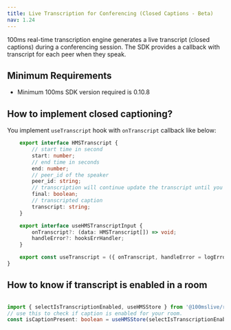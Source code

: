 ```yaml
---
title: Live Transcription for Conferencing (Closed Captions - Beta)
nav: 1.24
---
```


100ms real-time transcription engine generates a live transcript (closed captions) during a conferencing session. 
The SDK provides a callback with transcript for each peer when they speak.

## Minimum Requirements

-   Minimum 100ms SDK version required is 0.10.8

## How to implement closed captioning?

You implement `useTranscript` hook with `onTranscript` callback like below:

```ts
    export interface HMSTranscript {
        // start time in second
        start: number;
        // end time in seconds
        end: number;
        // peer_id of the speaker
        peer_id: string;
        // transcription will continue update the transcript until you receive final keyword
        final: boolean;
        // transcripted caption
        transcript: string;
    }

    export interface useHMSTranscriptInput {
        onTranscript?: (data: HMSTranscript[]) => void;
        handleError?: hooksErrHandler;
    }

    export const useTranscript = ({ onTranscript, handleError = logErrorHandler }: useHMSTranscriptInput);
}
```

## How to know if transcript is enabled in a room

```ts

import { selectIsTranscriptionEnabled, useHMSStore } from '@100mslive/react-sdk';
// use this to check if caption is enabled for your room.
const isCaptionPresent: boolean = useHMSStore(selectIsTranscriptionEnabled);

```
